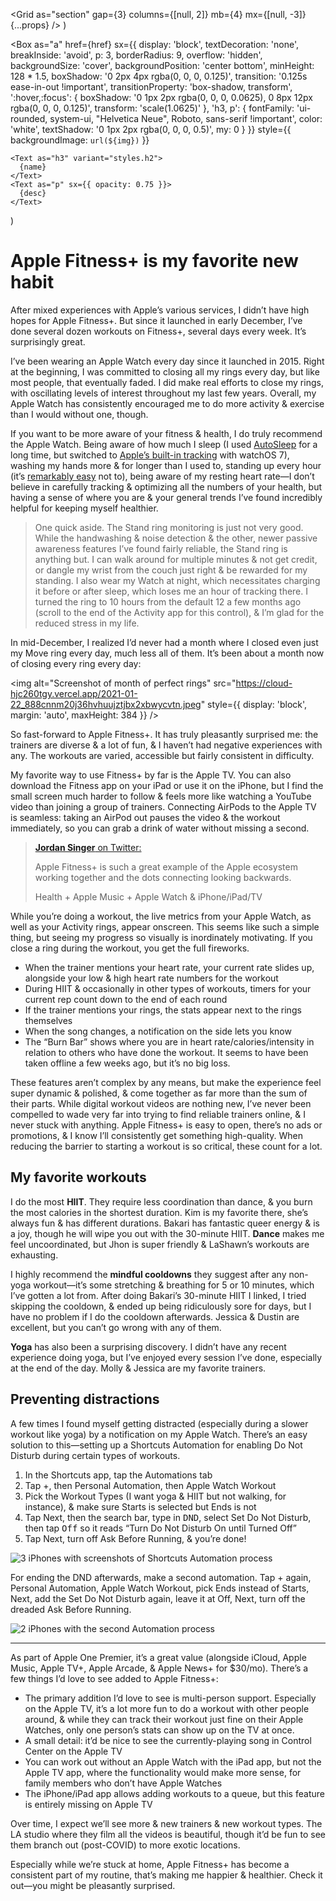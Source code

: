
  <Grid
    as="section"
    gap={3}
    columns={[null, 2]}
    mb={4}
    mx={[null, -3]}
    {...props}
  />
)

  <Box
    as="a"
    href={href}
    sx={{
      display: 'block',
      textDecoration: 'none',
      breakInside: 'avoid',
      p: 3,
      borderRadius: 9,
      overflow: 'hidden',
      backgroundSize: 'cover',
      backgroundPosition: 'center bottom',
      minHeight: 128 * 1.5,
      boxShadow: '0 2px 4px rgba(0, 0, 0, 0.125)',
      transition: '0.125s ease-in-out !important',
      transitionProperty: 'box-shadow, transform',
      ':hover,:focus': {
        boxShadow:
          '0 1px 2px rgba(0, 0, 0, 0.0625), 0 8px 12px rgba(0, 0, 0, 0.125)',
        transform: 'scale(1.0625)'
      },
      'h3, p': {
        fontFamily:
          'ui-rounded, system-ui, "Helvetica Neue", Roboto, sans-serif !important',
        color: 'white',
        textShadow: '0 1px 2px rgba(0, 0, 0, 0.5)',
        my: 0
      }
    }}
    style={{ backgroundImage: `url(${img})` }}
  >
    <Text as="h3" variant="styles.h2">
      {name}
    </Text>
    <Text as="p" sx={{ opacity: 0.75 }}>
      {desc}
    </Text>
  </Box>
)

# Apple Fitness+ is my favorite new habit

After mixed experiences with Apple’s various services, I didn’t have high hopes for Apple Fitness+. But since it launched in early December, I’ve done several dozen workouts on Fitness+, several days every week. It’s surprisingly great.

I’ve been wearing an Apple Watch every day since it launched in 2015. Right at the beginning, I was committed to closing all my rings every day, but like most people, that eventually faded. I did make real efforts to close my rings, with oscillating levels of interest throughout my last few years. Overall, my Apple Watch has consistently encouraged me to do more activity & exercise than I would without one, though.

If you want to be more aware of your fitness & health, I do truly recommend the Apple Watch. Being aware of how much I sleep (I used [AutoSleep](https://apps.apple.com/us/app/autosleep-track-sleep-on-watch/id1164801111?uo=4) for a long time, but switched to [Apple’s built-in tracking](https://www.macstories.net/stories/sleep-tracking-in-watchos-7-and-ios-14-elevated-by-a-user-experience-driven-design/) with watchOS 7), washing my hands more & for longer than I used to, standing up every hour (it’s [remarkably easy](https://twitter.com/seldo/status/1350556471856041985?s=20) not to), being aware of my resting heart rate—I don’t believe in carefully tracking & optimizing all the numbers of your health, but having a sense of where you are & your general trends I’ve found incredibly helpful for keeping myself healthier.

> One quick aside. The Stand ring monitoring is just not very good. While the handwashing & noise detection & the other, newer passive awareness features I’ve found fairly reliable, the Stand ring is anything but. I can walk around for multiple minutes & not get credit, or dangle my wrist from the couch just right & be rewarded for my standing. I also wear my Watch at night, which necessitates charging it before or after sleep, which loses me an hour of tracking there. I turned the ring to 10 hours from the default 12 a few months ago (scroll to the end of the Activity app for this control), & I’m glad for the reduced stress in my life.

In mid-December, I realized I’d never had a month where I closed even just my Move ring every day, much less all of them. It’s been about a month now of closing every ring every day:

<img
  alt="Screenshot of month of perfect rings"
  src="https://cloud-hjc260tgy.vercel.app/2021-01-22_888cnnm20j36hvhuujztjbx2xbwycvtn.jpeg"
  style={{ display: 'block', margin: 'auto', maxHeight: 384 }}
/>

So fast-forward to Apple Fitness+. It has truly pleasantly surprised me: the trainers are diverse & a lot of fun, & I haven’t had negative experiences with any.
The workouts are varied, accessible but fairly consistent in difficulty.

My favorite way to use Fitness+ by far is the Apple TV. You can also download the Fitness app on your iPad or use it on the iPhone, but I find the small screen much harder to follow & feels more like watching a YouTube video than joining a group of trainers. Connecting AirPods to the Apple TV is seamless: taking an AirPod out pauses the video & the workout immediately, so you can grab a drink of water without missing a second.

> [**Jordan Singer** on Twitter:](https://twitter.com/jsngr/status/1349485020658937857?s=21)
>
> Apple Fitness+ is such a great example of the Apple ecosystem working together and the dots connecting looking backwards.
>
> Health + Apple Music + Apple Watch & iPhone/iPad/TV

While you’re doing a workout, the live metrics from your Apple Watch, as well as your Activity rings, appear onscreen. This seems like such a simple thing, but seeing my progress so visually is inordinately motivating. If you close a ring during the workout, you get the full fireworks.

- When the trainer mentions your heart rate, your current rate slides up, alongside your low & high heart rate numbers for the workout
- During HIIT & occasionally in other types of workouts, timers for your current rep count down to the end of each round
- If the trainer mentions your rings, the stats appear next to the rings themselves
- When the song changes, a notification on the side lets you know
- The “Burn Bar” shows where you are in heart rate/calories/intensity in relation to others who have done the workout. It seems to have been taken offline a few weeks ago, but it’s no big loss.

These features aren’t complex by any means, but make the experience feel super dynamic & polished, & come together as far more than the sum of their parts. While digital workout videos are nothing new, I’ve never been compelled to wade very far into trying to find reliable trainers online, & I never stuck with anything. Apple Fitness+ is easy to open, there’s no ads or promotions, & I know I’ll consistently get something high-quality. When reducing the barrier to starting a workout is so critical, these count for a lot.

## My favorite workouts

I do the most **HIIT**. They require less coordination than dance, & you burn the most calories in the shortest duration. Kim is my favorite there, she’s always fun & has different durations. Bakari has fantastic queer energy & is a joy, though he will wipe you out with the 30-minute HIIT. **Dance** makes me feel uncoordinated, but Jhon is super friendly & LaShawn’s workouts are exhausting.

<Workouts>
  <Workout
    href="https://fitness.apple.com/us/workout/hiit-with-kim/1546700033"
    img="https://is1-ssl.mzstatic.com/image/thumb/Video114/v4/2f/36/af/2f36afd3-2504-7b68-da01-d86908c9816a/media-HI_KN_0015-1649627-Artwork-iOS-26881.png/1200x675.jpg"
    name="HIIT with Kim"
    desc="20min • Pure Dance"
  />
  <Workout
    href="https://fitness.apple.com/us/workout/hiit-with-bakari/1533913913"
    img="https://is2-ssl.mzstatic.com/image/thumb/Video114/v4/f3/fd/a4/f3fda44c-9cc6-b39b-e9a2-8a735c9ec9b1/media-HI_BW_0007-1297260r2-Artwork-iOS-12736.png/1200x675.jpg"
    name="HIIT with Bakari"
    desc="30min • Upbeat Anthems"
  />
  <Workout
    href="https://fitness.apple.com/us/workout/dance-with-lashawn/1532769425"
    img="https://is4-ssl.mzstatic.com/image/thumb/Video124/v4/31/c0/6b/31c06b50-22c1-3c01-f484-cdcb70dba3ff/media-DA_LJ_0002-1314974-Artwork-iOS-8833.png/1200x675.jpg"
    name="Dance with LaShawn"
    desc="21min • Hip-Hop/R&B"
  />
  <Workout
    href="https://fitness.apple.com/us/workout/dance-with-jhon/1545876279"
    img="https://is5-ssl.mzstatic.com/image/thumb/Video124/v4/b6/c8/58/b6c8589e-b592-5e1a-36e8-a91471c6c0a4/media-DA_JG_0004-1620386-Artwork-iOS-24963.png/1200x675.jpg"
    name="Dance with Jhon"
    desc="21min • Latin Grooves"
  />
</Workouts>

I highly recommend the **mindful cooldowns** they suggest after any non-yoga workout—it’s some stretching & breathing for 5 or 10 minutes, which I’ve gotten a lot from.
After doing Bakari’s 30-minute HIIT I linked, I tried skipping the cooldown, & ended up being ridiculously sore for days, but I have no problem if I do the cooldown afterwards.
Jessica & Dustin are excellent, but you can’t go wrong with any of them.

<Workouts>
  <Workout
    href="https://fitness.apple.com/us/workout/mindful-cooldown-with-jessica/1546698194"
    img="https://is2-ssl.mzstatic.com/image/thumb/Video114/v4/a4/a2/36/a4a2361b-b569-28ab-9279-baef4fc11623/media-MC_JS_0007-1599958-Artwork-iOS-23750.png/1200x675.jpg"
    name="Mindful Cooldown with Jessica"
    desc="5min • Chill Vibes"
  />
  <Workout
    href="https://fitness.apple.com/us/workout/mindful-cooldown-with-dustin/1532685682"
    img="https://is2-ssl.mzstatic.com/image/thumb/Video114/v4/21/15/50/21155095-f5c5-4880-9fe2-61f565ce0836/media-MC_DB_0001-1259431-Artwork-iOS-10121.png/1200x675.jpg"
    name="Mindful Cooldown with Dustin"
    desc="5min • Chill Vibes"
  />
</Workouts>

**Yoga** has also been a surprising discovery. I didn’t have any recent experience doing yoga, but I’ve enjoyed every session I’ve done, especially at the end of the day. Molly & Jessica are my favorite trainers.

<Workouts>
  <Workout
    href="https://fitness.apple.com/us/workout/yoga-with-jessica/1542562397"
    img="https://is1-ssl.mzstatic.com/image/thumb/Video124/v4/c2/65/e8/c265e862-ab43-2309-f2e3-b5a4951b8bab/media-YO_JS_0013-1540970-Artwork-iOS-20148.png/1200x675.jpg"
    name="Yoga with Jessica"
    desc="30min • Chill Vibes"
  />
  <Workout
    href="https://fitness.apple.com/us/workout/yoga-with-molly/1536823355"
    img="https://is4-ssl.mzstatic.com/image/thumb/Video114/v4/44/32/ae/4432ae21-2fd4-9a11-32c9-03931df96564/media-YO_MF_0003-1437537-Artwork-iOS-14642.png/1200x675.jpg"
    name="Yoga with Molly"
    desc="20min • Chill Vibes"
  />
</Workouts>

## Preventing distractions

A few times I found myself getting distracted (especially during a slower workout like yoga) by a notification on my Apple Watch. There’s an easy solution to this—setting up a Shortcuts Automation for enabling Do Not Disturb during certain types of workouts.

1. In the Shortcuts app, tap the Automations tab
2. Tap +, then Personal Automation, then Apple Watch Workout
3. Pick the Workout Types (I want yoga & HIIT but not walking, for instance), & make sure Starts is selected but Ends is not
4. Tap Next, then the search bar, type in <kbd>DND</kbd>, select Set Do Not Disturb, then tap <kbd>Off</kbd> so it reads “Turn Do Not Disturb On until Turned Off”
5. Tap Next, turn off Ask Before Running, & you’re done!

![3 iPhones with screenshots of Shortcuts Automation process](https://cloud-c8asdjokv.vercel.app/2021-01-22_kww2d485acc0uuep1yjuby9m3aaxang0.png)

For ending the DND afterwards, make a second automation. Tap + again, Personal Automation, Apple Watch Workout, pick Ends instead of Starts, Next, add the Set Do Not Disturb again, leave it at Off, Next, turn off the dreaded Ask Before Running.

![2 iPhones with the second Automation process](https://cloud-860mphcbe.vercel.app/2021-01-22_qwrg8yqqtzw98u9hvkvvfbj8rmrgqkpu.png)

***

As part of Apple One Premier, it’s a great value (alongside iCloud, Apple Music, Apple TV+, Apple Arcade, & Apple News+ for $30/mo). There’s a few things I’d love to see added to Apple Fitness+:

- The primary addition I’d love to see is multi-person support. Especially on the Apple TV, it’s a lot more fun to do a workout with other people around, & while they can track their workout just fine on their Apple Watches, only one person’s stats can show up on the TV at once.
- A small detail: it’d be nice to see the currently-playing song in Control Center on the Apple TV
- You can work out without an Apple Watch with the iPad app, but not the Apple TV app, where the functionality would make more sense, for family members who don’t have Apple Watches
- The iPhone/iPad app allows adding workouts to a queue, but this feature is entirely missing on Apple TV

Over time, I expect we’ll see more & new trainers & new workout types. The LA studio where they film all the videos is beautiful, though it’d be fun to see them branch out (post-COVID) to more exotic locations.

Especially while we’re stuck at home, Apple Fitness+ has become a consistent part of my routine, that’s making me happier & healthier. Check it out—you might be pleasantly surprised.

